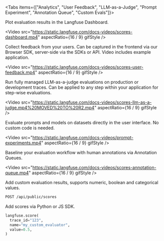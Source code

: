 <Tabs items={["Analytics", "User Feedback", "LLM-as-a-Judge", "Prompt Experiment", "Annotation Queue", "Custom Evals"]}>
<Tab>

Plot evaluation results in the Langfuse Dashboard.

<Video
  src="https://static.langfuse.com/docs-videos/scores-dashboard.mp4"
  aspectRatio={16 / 9}
  gifStyle
/>

</Tab>
<Tab>

Collect feedback from your users. Can be captured in the frontend via our Browser SDK, server-side via the SDKs or API. Video includes example application.

<Video
  src="https://static.langfuse.com/docs-videos/scores-user-feedback.mp4"
  aspectRatio={16 / 9}
  gifStyle
/>

</Tab>
<Tab>

Run fully managed LLM-as-a-judge evaluations on production or development traces. Can be applied to any step within your application for step-wise evaluations.

<Video
  src="https://static.langfuse.com/docs-videos/scores-llm-as-a-judge.mp4%20MOVED%20TO%20R2.mp4"
  aspectRatio={16 / 9}
  gifStyle
/>

</Tab>
<Tab>

Evaluate prompts and models on datasets directly in the user interface. No custom code is needed.

<Video
  src="https://static.langfuse.com/docs-videos/prompt-experiments.mp4"
  aspectRatio={16 / 9}
  gifStyle
/>

</Tab>

<Tab>

Baseline your evaluation workflow with human annotations via Annotation Queues.

<Video
  src="https://static.langfuse.com/docs-videos/scores-annotation-queue.mp4"
  aspectRatio={16 / 9}
  gifStyle
/>

</Tab>
<Tab>

Add custom evaluation results, supports numeric, boolean and categorical values.

```bash
POST /api/public/scores
```

Add scores via Python or JS SDK.

```python filename="Example (Python)"
langfuse.score(
  trace_id="123",
  name="my_custom_evaluator",
  value=0.5,
)
```

</Tab>
</Tabs>
